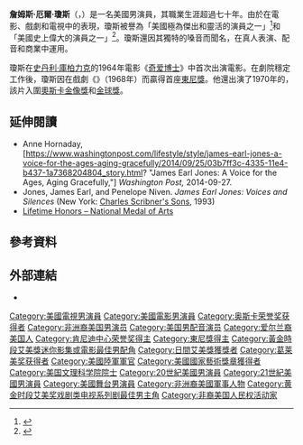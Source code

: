 {{noteTA
|G1=Show
|G2=Movie
|G3=Tv
|G4=PP
|T=zh-tw:詹姆斯·厄爾·瓊斯;zh-hk:占士·艾·鍾斯;zh-cn:詹姆斯·厄尔·琼斯;
|1=zh-tw:詹姆斯·厄爾·瓊斯;zh-hk:占士·艾·鍾斯;zh-cn:詹姆斯·厄尔·琼斯;
}}
{{Infobox entertainer
| type               = 男演員
| name               = 詹姆斯·厄爾·瓊斯
| foreignname        = {{lang|en|James Earl Jones}}
| image              = James Earl Jones (8516667383).jpg
| caption            = 瓊斯於2013年
| birth_name         = 
| birth_date         = {{birth date and age|1931|1|17}}  
| birth_place        = 美國[[密西西比州|密西西比州]]{{le|阿卡巴特拉 (密西西比州)|Arkabutla, Mississippi|阿卡巴特拉}}
| alma_mater         = {{le|密西根大學音樂、戲劇與舞蹈學院|University of Michigan School of Music, Theatre & Dance}}
| occupation         = 演員
| spouse             = {{plainlist|
*{{marriage|{{le|茱莉安·瑪麗|Julienne Marie}}|1968|1972|reason=divorced}}<ref>{{cite web|title=Black Celebrities with White Partners|date=2014-05-19|url=http://www.nerdygaga.com/20982/black-celebrities-white-partners/|access-date=2015-01-11|archive-date=2017-12-16|archive-url=https://web.archive.org/web/20171216094541/http://www.nerdygaga.com/20982/black-celebrities-white-partners|dead-url=yes}}</ref>
*{{marriage|{{le|塞西莉亞·哈特|Cecilia Hart}}|1982|2016|reason=死亡}}<ref>{{cite web|url=https://www.latimes.com/entertainment/movies/la-et-cm-cecilia-hart-dead-20161022-snap-story.html|title=Cecilia Hart, wife of James Earl Jones, has died - Los Angeles Times|first=Jessica|last=Gelt|website=latimes.com|access-date=2018-11-03|archive-date=2020-11-08|archive-url=https://web.archive.org/web/20201108132051/https://www.latimes.com/entertainment/movies/la-et-cm-cecilia-hart-dead-20161022-snap-story.html|dead-url=no}}</ref>}}
| years_active       = 1953年至今
| parents            = {{le|羅伯特·厄爾·瓊斯|Robert Earl Jones}}<br />露絲·康納利
| module2            = <center>{{Listen|embed=yes|filename=James Earl Jones BBC Radio4 Front Row 31 Dec 2009 b00pfl98.flac|title=<center>
詹姆斯·厄爾·瓊斯的聲音</center>|type=speech|description=<center>[[:File:James_Earl_Jones_BBC_Radio4_Front_Row_31_Dec_2009_b00pfl98.flac|取自2009年12月]]從BBC電台4節目《{{le|前排 (廣播節目)|Front Row (radio programme)|前排}}》的錄音</center>}}</center>
| children           = 1<ref>{{cite web|url=https://www.hollywoodreporter.com/news/cecilia-hart-dead-james-earl-940676|title=Cecilia Hart, Actress and Wife of James Earl Jones, Dies at 68|access-date=2021-02-23|archive-date=2021-03-04|archive-url=https://web.archive.org/web/20210304123010/https://www.hollywoodreporter.com/news/cecilia-hart-dead-james-earl-940676|dead-url=no}}</ref>
| academyawards      = '''[[奥斯卡荣誉奖|终身成就奖]]'''<br>2011年
| emmyawards         = '''{{le|黃金時段艾美獎最佳迷你影集或電視電影最佳男配角|Primetime Emmy Award for Outstanding Supporting Actor in a Limited Series or Movie|最佳迷你影集或電視電影最佳男配角}}'''<br>1991年 《{{le|熱浪 (1990年電影)|Heat Wave (1990 film)|熱浪}}》<br>'''{{le|黃金時段艾美獎劇情類最佳男主角|Primetime Emmy Award for Outstanding Lead Actor in a Drama Series|劇情類最佳男主角}}'''<br>1991年 《{{le|蓋布瑞之火|Gabriel's Fire}}》
| goldenglobeawards  = '''{{le|金球獎最佳男新人|Golden Globe Award for New Star of the Year – Actor|最佳男新人}}'''<br>1970年 《{{le|拳王奮鬥史 (電影)|The Great White Hope (film)|拳王奮鬥史}}》
| grammyawards       = '''{{le|葛萊美獎最佳誦讀專輯|Grammy Award for Best Spoken Word Album|最佳誦讀專輯}}'''<br>1977年 《偉大的美國文件》（{{lang|en|''Great American Documents''}}）
| sagawards          = '''[[美国演员工会终身成就奖|终身成就奖]]'''<br>2009年
| tonyawards         = '''{{le|東尼獎最佳話劇男主角|Tony Award for Best Actor in a Play|最佳話劇男主角}}'''<br>1969年 《{{le|拳王奮鬥史|The Great White Hope}}》<br>1987年 《{{le|圍籬 (戲劇)|Fences (play)|圍籬}}》<br>'''{{le|東尼特別獎|Special Tony Award|終身成就獎}}'''<br>2017年
}}
'''詹姆斯·厄爾·瓊斯'''（{{lang-en|James Earl Jones}}，{{bd|1931年|1月17日}}）是一名美國男演員，其職業生涯超過七十年。由於在電影、戲劇和電視中的表現，瓊斯被譽為「美國極為傑出和靈活的演員之一」<ref name="Rebecca Flint Marx">{{cite web |url=https://www.allmovie.com/artist/james-earl-jones-36131/bio |title=James Earl Jones Biography |first=Rebecca Flint | last=Marx |publisher=All Movie Guide |access-date=2011-04-12}}</ref>和「美國史上偉大的演員之一」<ref name="award">{{cite news|url= http://latimesblogs.latimes.com/movies/2011/11/3rd-annual-governors-awards-its-the-oprah-show-bret-ratner-anti-gay-slur-controversay-abates-honorary-oscars-gala-dick-smith-.html|title= Oprah shines, Ratner controversy fades at honorary Oscars gala|first= Nicole|last= Sperling|author2= Susan King|date= 2011-11-12|publisher= LA Times.com|access-date= 2011-11-14|archive-date= 2014-12-20|archive-url= https://web.archive.org/web/20141220095641/http://latimesblogs.latimes.com/movies/2011/11/3rd-annual-governors-awards-its-the-oprah-show-bret-ratner-anti-gay-slur-controversay-abates-honorary-oscars-gala-dick-smith-.html|dead-url= no}}</ref>。瓊斯還因其獨特的嗓音而聞名，在真人表演、配音和商業中運用。

瓊斯在[[史丹利·庫柏力克|史丹利·庫柏力克]]的1964年電影《[[奇爱博士|奇爱博士]]》中首次出演電影。在劇院穩定工作後，瓊斯因在戲劇《{{le|拳王奮鬥史|The Great White Hope}}》（1968年）而贏得首座[[東尼獎|東尼獎]]。他還出演了1970年的{{le|拳王奮鬥史 (電影)|The Great White Hope (film)|同名改編電影}}，該片入圍[[奧斯卡金像獎|奧斯卡金像獎]]和[[金球獎|金球獎]]。

== 延伸閱讀 ==
* Anne Hornaday, [https://www.washingtonpost.com/lifestyle/style/james-earl-jones-a-voice-for-the-ages-aging-gracefully/2014/09/25/03b7ff3c-4335-11e4-b437-1a7368204804_story.html? "James Earl Jones: A Voice for the Ages, Aging Gracefully,"] {{Wayback|url=https://www.washingtonpost.com/lifestyle/style/james-earl-jones-a-voice-for-the-ages-aging-gracefully/2014/09/25/03b7ff3c-4335-11e4-b437-1a7368204804_story.html |date=20210207000819 }} ''Washington Post,'' 2014-09-27.
* Jones, James Earl, and Penelope Niven. ''James Earl Jones: Voices and Silences'' (New York: [[Charles_Scribner's_Sons|Charles Scribner's Sons]], 1993) {{ISBN|0-684-19513-5}}
* [https://web.archive.org/web/20100120001719/http://www.nea.gov/honors/medals/medalists_year.html Lifetime Honors – National Medal of Arts]

== 參考資料 ==
{{reflist|30em}}

== 外部連結 ==
{{Commons category|James Earl Jones}}
* {{IMDb name|0000469}}
{{Navboxes
|title = 詹姆斯·厄爾·瓊斯獎項
|list =
{{奧斯卡榮譽獎}}
{{黄金时段艾美奖最佳戏剧类电视系列剧男主角}}
{{黃金時段艾美獎迷你影集或電視電影最佳男配角}}
{{肯尼迪中心荣誉奖2000年代获奖人}}
{{美国演员工会终身成就奖}}
}}
{{演艺圈大满贯获得者}}
{{Authority control}}
{{DEFAULTSORT:Jones, James Earl}}
[[Category:美國電視男演員|Category:美國電視男演員]]
[[Category:美國電影男演員|Category:美國電影男演員]]
[[Category:奥斯卡荣誉奖获得者|Category:奥斯卡荣誉奖获得者]]
[[Category:非洲裔美国男演员|Category:非洲裔美国男演员]]
[[Category:美国男配音演员|Category:美国男配音演员]]
[[Category:爱尔兰裔美国人|Category:爱尔兰裔美国人]]
[[Category:肯尼迪中心荣誉奖得主|Category:肯尼迪中心荣誉奖得主]]
[[Category:東尼獎得主|Category:東尼獎得主]]
[[Category:黃金時段艾美獎迷你影集或電影最佳男配角|Category:黃金時段艾美獎迷你影集或電影最佳男配角]]
[[Category:日間艾美獎獲獎者|Category:日間艾美獎獲獎者]]
[[Category:葛莱美奖获得者|Category:葛莱美奖获得者]]
[[Category:美國陸軍軍官|Category:美國陸軍軍官]]
[[Category:美國國家藝術獎章獲得者|Category:美國國家藝術獎章獲得者]]
[[Category:美国文理科学院院士|Category:美国文理科学院院士]]
[[Category:20世紀美國男演員|Category:20世紀美國男演員]]
[[Category:21世紀美國男演員|Category:21世紀美國男演員]]
[[Category:美國舞台男演員|Category:美國舞台男演員]]
[[Category:非洲裔美國軍事人物|Category:非洲裔美國軍事人物]]
[[Category:黄金时段艾美奖戏剧类电视系列剧最佳男主角|Category:黄金时段艾美奖戏剧类电视系列剧最佳男主角]]
[[Category:非裔美国人民权活动家|Category:非裔美国人民权活动家]]